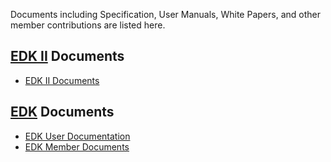 Documents including Specification, User Manuals, White Papers, and other member contributions are listed here.
==[http://tianocore.github.io/edk2/ EDK II] Documents==
*[[EDK II Documents]]

== [[EDK]] Documents ==
*[[EDK User Documentation]]
*[[EDK Member Documents]]

<!-- [[Category:EDK]] -->
<!-- [[Category:Documents]] -->
<!-- [[Category:EDKII]] -->